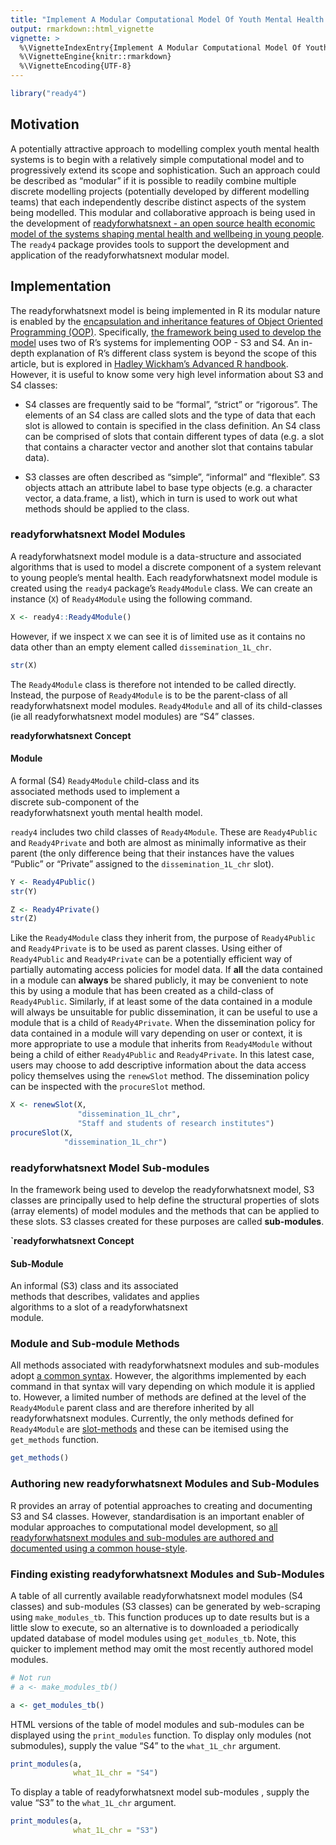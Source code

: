 ```yaml
---
title: "Implement A Modular Computational Model Of Youth Mental Health Systems"
output: rmarkdown::html_vignette
vignette: >
  %\VignetteIndexEntry{Implement A Modular Computational Model Of Youth Mental Health Systems}
  %\VignetteEngine{knitr::rmarkdown}
  %\VignetteEncoding{UTF-8}
---
```


```r
library("ready4") 
```

## Motivation
A potentially attractive approach to modelling complex youth mental health systems is to begin with a relatively simple computational model and to progressively extend its scope and sophistication. Such an approach could be described as "modular" if it is possible to readily combine multiple discrete modelling projects (potentially developed by different modelling teams) that each independently describe distinct aspects of the system being modelled. This modular and collaborative approach is being used in the development of [readyforwhatsnext - an open source health economic model of the systems shaping mental health and wellbeing in young people](https://www.ready4-dev.com). The `ready4` package provides tools to support the development and application of the readyforwhatsnext modular model.

## Implementation
The readyforwhatsnext model is being implemented in R its modular nature is enabled by the [encapsulation and inheritance features of Object Oriented Programming (OOP)](V_03.html). Specifically, [the framework being used to develop the model](https://www.ready4-dev.com/framework/) uses two of R's systems for implementing OOP - S3 and S4. An in-depth explanation of R's different class system is beyond the scope of this article, but is explored in [Hadley Wickham's Advanced R handbook](https://adv-r.hadley.nz/oo.html). However, it is useful to know some very high level information about S3 and S4 classes:

 - S4 classes are frequently said to be "formal", "strict" or "rigorous". The elements of an S4 class are called slots and the type of data that each slot is allowed to contain is specified in the class definition. An S4 class can be comprised of slots that contain different types of data (e.g. a slot that contains a character vector and another slot that contains tabular data). 
 
 - S3 classes are often described as "simple", "informal" and "flexible". S3 objects attach an attribute label to base type objects (e.g. a character vector, a data.frame, a list), which in turn is used to work out what methods should be applied to the class. 
 
### readyforwhatsnext Model Modules
A readyforwhatsnext model module is a data-structure and associated algorithms that is used to model a discrete component of a system relevant to young people's mental health. Each readyforwhatsnext model module is created using the `ready4` package's `Ready4Module` class. We can create an instance (`X`) of `Ready4Module` using the following command.

```r
X <- ready4::Ready4Module()
```

However, if we inspect `X` we can see it is of limited use as it contains no data other than an empty element called `dissemination_1L_chr`.

```r
str(X)
```

The `Ready4Module` class is therefore not intended to be called directly. Instead, the  purpose of `Ready4Module` is to be the parent-class of all readyforwhatsnext model modules. `Ready4Module` and all of its child-classes (ie all readyforwhatsnext model modules) are "S4" classes. 

::: {.card .border-primary .mb-3 style="max-width: 20rem;"}

::: {.card-header}
**readyforwhatsnext Concept**
:::

::: {.card-body}
::: {.card-title}
#### Module
:::
A formal (S4) `Ready4Module` child-class and its associated methods used to implement a discrete sub-component of the readyforwhatsnext youth mental health model.
:::
:::

`ready4` includes two child classes of `Ready4Module`. These are `Ready4Public` and `Ready4Private` and both are almost as minimally informative as their parent (the only difference being that their instances have the values "Public" or "Private" assigned to the `dissemination_1L_chr` slot). 

```r
Y <- Ready4Public()
str(Y)
```

```r
Z <- Ready4Private()
str(Z)
```

Like the `Ready4Module` class they inherit from, the purpose of `Ready4Public` and `Ready4Private` is to be used as parent classes. Using either of `Ready4Public` and `Ready4Private` can be a potentially efficient way of partially automating access policies for model data. If **all** the data contained in a module can **always** be shared publicly, it may be convenient to note this by using a module that has been created as a child-class of `Ready4Public`. Similarly, if at least some of the data contained in a module will always be unsuitable for public dissemination, it can be useful to use a module that is a child of `Ready4Private`. When the dissemination policy for data contained in a module will vary depending on user or context, it is more appropriate to use a module that inherits from `Ready4Module` without being a child of either `Ready4Public` and `Ready4Private`. In this latest case, users may choose to add descriptive information about the data access policy themselves using the `renewSlot` method.  The dissemination policy can be inspected with the `procureSlot` method.

```r
X <- renewSlot(X,
               "dissemination_1L_chr",
               "Staff and students of research institutes")
procureSlot(X,
            "dissemination_1L_chr")
```

### readyforwhatsnext Model Sub-modules
In the framework being used to develop the readyforwhatsnext model, S3 classes are principally used to help define the structural properties of slots (array elements) of model modules and the methods that can be applied to these slots. S3 classes created for these purposes are called **sub-modules**.
 
::: {.card .border-primary .mb-3 style="max-width: 20rem;"}

::: {.card-header}
**`readyforwhatsnext Concept**
:::

::: {.card-body}
::: {.card-title}
#### Sub-Module
:::
An informal (S3) class and its associated methods that describes, validates and applies algorithms to a slot of a readyforwhatsnext module.
:::
:::

### Module and Sub-module Methods
All methods associated with readyforwhatsnext modules and sub-modules adopt [a common syntax](V_02.html). However, the algorithms implemented by each command in that syntax will vary depending on which module it is applied to. However, a limited number of methods are defined at the level of the `Ready4Module` parent class and are therefore inherited by all readyforwhatsnext modules. Currently, the only methods defined for `Ready4Module` are [slot-methods](V_02.html#slot-generics-and-methods) and these can be itemised using the `get_methods` function. 

```r
get_methods()
```

### Authoring new readyforwhatsnext Modules and Sub-Modules
R provides an array of potential approaches to creating and documenting S3 and S4 classes. However, standardisation is an important enabler of modular approaches to computational model development, so [all readyforwhatsnext modules and sub-modules are authored and documented using a common house-style](https://ready4-dev.github.io/ready4pack/articles/V_01.html).

### Finding existing readyforwhatsnext Modules and Sub-Modules
A table of all currently available readyforwhatsnext model modules (S4 classes) and sub-modules (S3 classes) can be generated by web-scraping using `make_modules_tb`. This function produces up to date results but is a little slow to execute, so an alternative is to downloaded a periodically updated database of model modules using `get_modules_tb`. Note, this quicker to implement method may omit the most recently authored model modules.

```r
# Not run
# a <- make_modules_tb()
```
```r
a <- get_modules_tb()
```

HTML versions of the table of model modules and sub-modules can be displayed using the `print_modules` function. To display only modules (not submodules), supply the value "S4" to the `what_1L_chr` argument.

```r
print_modules(a,
              what_1L_chr = "S4")
```

To display a table of readyforwhatsnext model sub-modules , supply the value "S3" to the `what_1L_chr` argument.

```r
print_modules(a,
              what_1L_chr = "S3")
```



